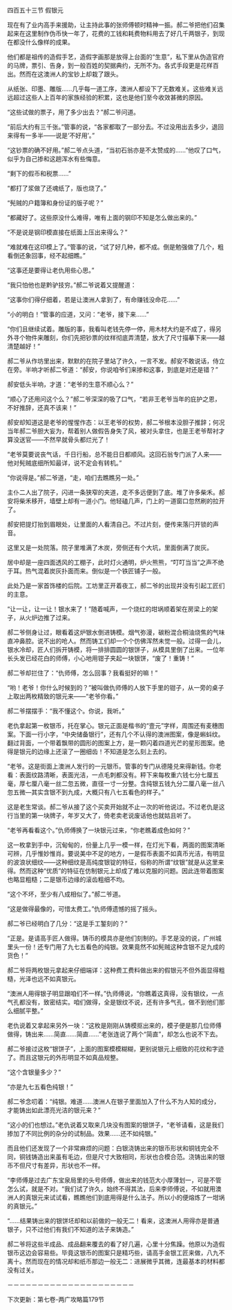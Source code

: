 

四百五十三节 假银元

现在有了业内高手来援助，让主持此事的张师傅顿时精神一振。郝二爷把他们召集起来在这里制作伪币快一年了，花费的工钱和耗费物料用去了好几千两银子，到现在都没什么像样的成果。

他们都是祖传的造假手艺，造假字画那是放得上台面的“生意”，私下里从伪造官府的马牌，票引、告身，到一般百姓的契据典约，无所不为。各式手段更是花样百出。然而在这澳洲人的宝钞上却栽了跟头。

从纸张、印墨、雕版……几乎每一道工序，澳洲人都设下了无数难关。这些难关远远超过这些人上百年的家族经验的积累，这也是他们至今收效甚微的原因。

“这些试做的票子，用了多少出去？”郝二爷问道。

“前后大约有三千张。”管事的说，“各家都取了一部分去。不过没用出去多少，退回来得有一多半――说是‘不好用’。”

“这钞票的确不好用。”郝二爷点头道，“当初石翁亦是不太赞成的……”他叹了口气，似乎为自己掺和这趟浑水有些悔意。

“剩下的假币和税票……”

“都打了浆做了还魂纸了，版也烧了。”

“髡贼的户籍簿和身份证的版子呢？”

“都藏好了。这些原没什么难得，唯有上面的钢印不知是怎么做出来的。”

“不是说是钢印模直接在纸面上压出来得么？”

“难就难在这印模上了。”管事的说，“试了好几种，都不成。倒是勉强做了几个，粗看倒还象回事，经不起细瞧。”

“这事还是要得让老仇用些心思。”

“我只怕他也是黔驴技穷。”郝二爷说着又提醒道：

“这事你们得仔细着，若是让澳洲人拿到了，有命赚钱没命花……”

“小的明白！”管事的应道，又问：“老爷，接下来……”

“你们且继续试着。雕版的事，我看叫老钱先停一停，用木材大约是不成了，得另外寻个物件来雕刻，你们先把钞票的纹样彻底弄清楚，放大了尺寸描摹下来――越清楚越好！”

郝二爷从作坊里出来，默默的在院子里站了许久，一言不发。郝安不敢说话，侍立在旁。半响才听郝二爷道：“郝安，你说咱爷们来掺和这事，到底是对还是错？”

郝安低头半响，才道：“老爷的生意不顺心么？”

“顺心了还用问这个么？”郝二爷深深的吸了口气，“若非王老爷当年的庇护之恩，不好推辞，还真不该来！”

郝安却知道这是老爷的惺惺作态：以王老爷的权势，郝二爷根本没胆子推辞；何况当年郝二爷胆大妄为，帮着别人做假告身失了风，被对头拿住，也是王老爷帮衬才算没送官――不然早就骨头都烂光了！

“老爷莫要说丧气话，千日行船，总不能日日都顺风。这回石翁专门派了人来――他对髡贼底细所知最详，说不定会有转机。”

“你说得是。”郝二爷道，“走，咱们去瞧瞧另一处。”

主仆二人出了院子，闪进一条狭窄的夹道，走不多远便到了底。堆了许多柴禾。郝安将柴禾移开，墙壁上却有一道小门。他轻磕几声，门上的一道窗口忽然刷的拉开了。

郝安把提灯抬到眉眼处，让里面的人看清自己。不过片刻，便传来落闩开锁的声音。

这里又是一处院落。院子里堆满了木炭，旁侧还有个大坑，里面倒满了炭灰。

居中却是一座四面透风的工棚子，此时灯火通明，炉火熊熊，“叮叮当当”之声不绝于耳。热气混着炭灰扑面而来。倒似是一个铁匠铺子一般。

此处乃是一家首饰楼的后院。工坊里正开着夜工，郝二爷的出现并没有引起工匠们的主意。

“让一让，让一让！银水来了！”随着喊声，一个烧红的坩埚顺着架在房梁上的架子，从火炉边推了过来。

郝二爷侧身让过，眼看着这炉银水倒进铸模。烟气弥漫，碳粉混合桐油烧焦的气味直冲鼻腔。说不出的呛人。然而铸工们却一个个仿佛浑然未觉一般。过得一会儿，银水冷却，匠人们拆开铸模，将一排排圆圆的银饼子，从模具里倒了出来。一位年长头发已经花白的师傅，小心地用钳子夹起一块银饼，“废了！重铸！”

郝二爷却拦住了：“仇师傅，怎么回事？我看挺好的嘛！”

“哟！老爷！你什么时候到的？”被叫做仇师傅的人放下手里的钳子，从一旁的桌子上取出两枚精致的银元来――“老爷你看。”

郝二爷摆摆手：“我不懂这个。你说，我听。”

老仇拿起第一枚银币，托在掌心。银元正面是楷书的“壹元”字样，周围还有麦穗图案。下面一行小字，“中央储备银行”，还有几个不认得的澳洲图案，像是蝌蚪纹。翻过背面，一个带着飘带的圆形的图案上方，是一颗闪着四道光芒的星形图案。绝得是银元的边缘上还滚了一圈细齿！不知道是怎么刻上去的。

“老爷。这是街面上澳洲人发行的一元银币。管事的专门从德隆兑来得新钱。你老看：表面纹路清晰，表面光洁，一点毛刺都没有。秤下来每枚重六钱七分七厘五毫，厚七厘八毫一丝二忽五微，直径一寸一分整。含纯银五钱九分二厘八毫一丝八忽五微―其实含银不到九成，大概只有八七五看色的样子。”

这是老生常谈。郝二爷从接了这个买卖开始就不止一次的听他说过。不过老仇是这行当里的第一块牌子，年岁又大了，倚老卖老说废话他也就姑且听了。

“老爷再看看这个。”仇师傅换了一块银元过来，“你老瞧着成色如何？”

这一枚拿到手中，沉甸甸的，份量上几乎一模一样，在灯光下看，两面的图案清晰可辨，几乎惟妙惟肖。要说美中不足的地方，一是假币表面不如真币光洁，有明显的波浪状细纹――这种细纹是高纯度银锭的特征，俗称的所谓“纹银”就是从这里来得。然而这种“优质”的特征在仿制银元上却成了难以克服的问题。因此连带着图案也略显粗糙；二是银币边缘的滚齿粗细不均。

“这个不坏，至少有八成相似了。”郝二爷道。

“这是做得最像的，可惜太费工。”仇师傅遗憾的摇了摇头。

郝二爷已经明白了几分：“这是手工錾刻的？”

“正是。是请高手匠人做得。铸币的模具亦是他们刻制的。手艺是没的说，广州城里头一份！还专门用了九七五看色的纯银。效果竟然不如髡贼这种含银不足九成的货色！”

郝二爷将两枚银元拿起来仔细端详：这种费工费料做出来的假银元不但外面显得粗糙，光泽也远不如真银元。

“澳洲人用得银子明显跟咱们不一样。”仇师傅说，“你瞧着这真得，没有银纹，一点气孔都没有，致密结实。咱们做得，全是银纹不说，还有许多气孔，做不到他们那么细腻平整。”

老仇说着又拿起来另外一块：“这枚是刚刚从铸模抠出来的，模子便是那几位师傅做得，铸出来……简直……简直……”老张连说了两个“简直”，却怎么也说不下去。

郝二爷接过这枚“银饼子”，上面的图案模模糊糊，更别说银元上细致的花纹和字迹了。而且这银元的外形明显不如真品规整。

“这个含银量多少？”

“亦是九七五看色纯银！”

郝二爷念叨着：“纯银。难道……澳洲人在银子里面加入了什么不为人知的成分，才能铸出如此漂亮光洁的银元来？”

“这小的们也想过。”老仇说着又取来几块没有图案的银饼子，“老爷请看，这是我们掺加了不同比例的杂分的试制品。效果……还不如纯银。”

而且他们还发现了一个非常麻烦的问题：白银浇铸出来的银币形状和铜钱完全不同，铜钱铸造出来虽有毛边，但是尺寸大致相同，形状也合模合范。浇铸出来的银币不但尺寸有差异，形状也不一样。

“李师傅是过去广东宝泉局里的头号师傅，做出来的钱范大小厚薄划一，可是不管怎么试，就是不对。“我们试了许久，始终不得其法，后来李师傅说，不如就用澳洲人的真银元来试试看，瞧瞧他们到底用得是什么法子。所以小的便熔炼了一坩埚的真银元。”

“……结果铸出来的银饼坯却和以前做的一般无二！看来，这澳洲人用得亦是普通银子，只不过他们有我们不知道的法子来铸造。”

郝二爷将这些半成品、成品翻来覆去的看了好几遍，心里十分焦躁。他原以为造假银币这边会容易些。毕竟这银币的图案只是精巧些，请高手金银工匠来做，八九不离十。然而现在的情况却和纸币那边一般无二：进展微乎其微，连最基本的材料都没有过关。

－－－－－－－－－－－－－－－－－－－－－

下次更新：第七卷-两广攻略篇179节

